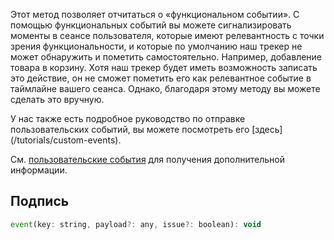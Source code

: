 Этот метод позволяет отчитаться о «функциональном событии». С помощью функциональных событий вы можете сигнализировать моменты в сеансе пользователя, которые имеют релевантность с точки зрения функциональности, и которые по умолчанию наш трекер не может обнаружить и пометить самостоятельно.
Например, добавление товара в корзину. Хотя наш трекер будет иметь возможность записать это действие, он не сможет пометить его как релевантное событие в таймлайне вашего сеанса.
Однако, благодаря этому методу вы можете сделать это вручную.

<Aside type="tip">
  У нас также есть подробное руководство по отправке пользовательских событий, вы можете посмотреть его [здесь](/tutorials/custom-events).
</Aside>

См. [пользовательские события](/installation/custom-events#functionalevents) для получения дополнительной информации.

## Подпись


```js 
event(key: string, payload?: any, issue?: boolean): void
```

